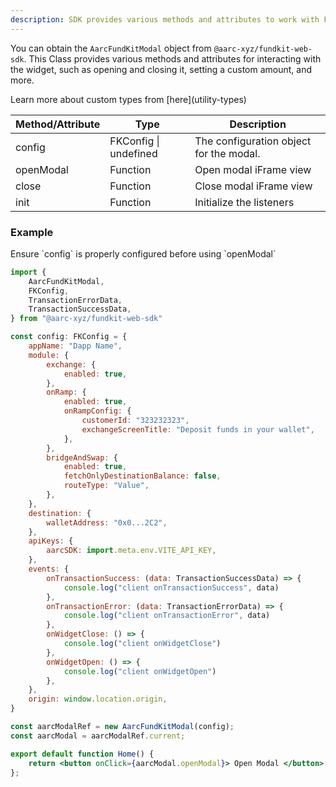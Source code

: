 ```yaml
---
description: SDK provides various methods and attributes to work with Fund Kit Widget
---
```


You can obtain the `AarcFundKitModal` object from `@aarc-xyz/fundkit-web-sdk`. This Class provides various methods and attributes for interacting with the widget, such as opening and closing it, setting a custom amount, and more.

<Info>
Learn more about custom types from [here](utility-types)
</Info>

| Method/Attribute | Type                  | Description                             |
| ---------------- | --------------------- | --------------------------------------- |
| config           | FKConfig \| undefined | The configuration object for the modal. |
| openModal        | Function              | Open modal iFrame view                  |
| close            | Function              | Close modal iFrame view                 |
| init             | Function              | Initialize the listeners                |

### Example

<Warning>
Ensure `config` is properly configured before using `openModal`
</Warning>

```jsx
import {
    AarcFundKitModal,
    FKConfig,
    TransactionErrorData,
    TransactionSuccessData,
} from "@aarc-xyz/fundkit-web-sdk"

const config: FKConfig = {
    appName: "Dapp Name",
    module: {
        exchange: {
            enabled: true,
        },
        onRamp: {
            enabled: true,
            onRampConfig: {
                customerId: "323232323",
                exchangeScreenTitle: "Deposit funds in your wallet",
            },
        },
        bridgeAndSwap: {
            enabled: true,
            fetchOnlyDestinationBalance: false,
            routeType: "Value",
        },
    },
    destination: {
        walletAddress: "0x0...2C2",
    },
    apiKeys: {
        aarcSDK: import.meta.env.VITE_API_KEY,
    },
    events: {
        onTransactionSuccess: (data: TransactionSuccessData) => {
            console.log("client onTransactionSuccess", data)
        },
        onTransactionError: (data: TransactionErrorData) => {
            console.log("client onTransactionError", data)
        },
        onWidgetClose: () => {
            console.log("client onWidgetClose")
        },
        onWidgetOpen: () => {
            console.log("client onWidgetOpen")
        },
    },
    origin: window.location.origin,
}

const aarcModalRef = new AarcFundKitModal(config);
const aarcModal = aarcModalRef.current;

export default function Home() {
    return <button onClick={aarcModal.openModal}> Open Modal </button>
};
```


